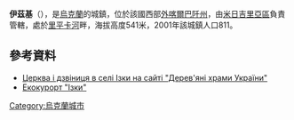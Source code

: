 {{coord|48|39|5|N|23|21|58|E|scale:100000|display=title}}

'''伊茲基'''（{{lang-uk|Ізки}}），是[[烏克蘭|烏克蘭]]的城鎮，位於該國西部[[外喀爾巴阡州|外喀爾巴阡州]]，由[[米日吉里亞區|米日吉里亞區]]負責管轄，處於[[里平卡河|里平卡河]]畔，海拔高度541米，2001年該城鎮人口811。

==參考資料==
* [http://www.derev.org.ua/zakarp/izky.htm Церква і дзвіниця в селі Ізки на сайті "Дерев'яні храми України"] {{Wayback|url=http://www.derev.org.ua/zakarp/izky.htm |date=20200220071604 }}
* [https://web.archive.org/web/20150215045542/http://izki.com.ua/ua Екокурорт "Ізки"]

{{Ukraine-geo-stub}}
[[Category:烏克蘭城市|Category:烏克蘭城市]]